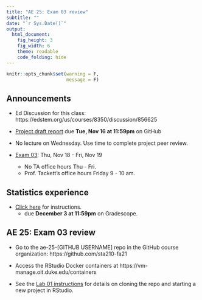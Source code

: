 ```yaml
---
title: "AE 25: Exam 03 review" 
subtitle: ""
date: "`r Sys.Date()`"
output: 
  html_document: 
    fig_height: 3
    fig_width: 6
    theme: readable
    code_folding: hide
---
```


```r
knitr::opts_chunk$set(warning = F, 
                      message = F)
```


## Announcements

- Ed Discussion for this class: https://edstem.org/us/courses/8350/discussion/856625

- [Project draft report](https://sta210-fa21.netlify.app/project/#draft-report) due **Tue, Nov 16 at 11:59pm** on GitHub 

- No lecture on Wednesday. Use time to complete project peer review. 

- [Exam 03](https://sta210-fa21.netlify.app/exam/exam-03.html): Thu, Nov 18 - Fri, Nov 19
  - No TA office hours Thu - Fri. 
  - Prof. Tackett's office hours Friday 9 - 10 am.

  
## Statistics experience 

- [Click here](https://sta210-fa21.netlify.app/hw/stats-experience.html) for instructions. 
  - due **December 3 at 11:59pm** on Gradescope.
  
##  AE 25: Exam 03 review

- Go to the ae-25-[GITHUB USERNAME] repo in the GitHub course organization: https://github.com/sta210-fa21

- Access the RStudio Docker containers at https://vm-manage.oit.duke.edu/containers

- See the [Lab 01 instructions](https://sta210-fa21.netlify.app/labs/lab-01-ikea.html) for details on cloning the repo and starting a new project in RStudio.

